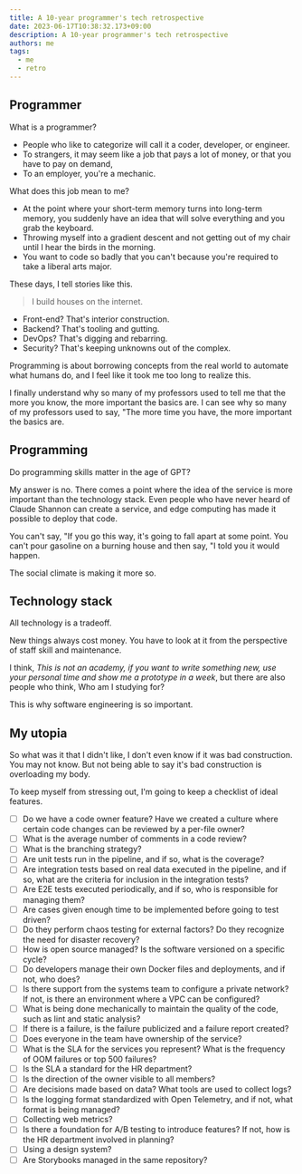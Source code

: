 ```yaml
---
title: A 10-year programmer's tech retrospective
date: 2023-06-17T10:38:32.173+09:00
description: A 10-year programmer's tech retrospective
authors: me
tags:
  - me
  - retro
---
```


## Programmer

What is a programmer?

- People who like to categorize will call it a coder, developer, or engineer.
- To strangers, it may seem like a job that pays a lot of money, or that you have to pay on demand,
- To an employer, you're a mechanic.

What does this job mean to me?

- At the point where your short-term memory turns into long-term memory, you suddenly have an idea that will solve everything and you grab the keyboard.
- Throwing myself into a gradient descent and not getting out of my chair until I hear the birds in the morning.
- You want to code so badly that you can't because you're required to take a liberal arts major.

These days, I tell stories like this.

> I build houses on the internet.

- Front-end? That's interior construction.
- Backend? That's tooling and gutting.
- DevOps? That's digging and rebarring.
- Security? That's keeping unknowns out of the complex.

Programming is about borrowing concepts from the real world to automate what humans do, and I feel like it took me too long to realize this.

I finally understand why so many of my professors used to tell me that the more you know, the more important the basics are. I can see why so many of my professors used to say, "The more time you have, the more important the basics are.

## Programming

Do programming skills matter in the age of GPT?

My answer is no. There comes a point where the idea of the service is more important than the technology stack.
Even people who have never heard of Claude Shannon can create a service, and edge computing has made it possible to deploy that code.

You can't say, "If you go this way, it's going to fall apart at some point.
You can't pour gasoline on a burning house and then say, "I told you it would happen.

The social climate is making it more so.

## Technology stack

All technology is a tradeoff.

New things always cost money. You have to look at it from the perspective of staff skill and maintenance.

I think, _This is not an academy, if you want to write something new, use your personal time and show me a prototype in a week_, but there are also people who think, Who am I studying for?

This is why software engineering is so important.

## My utopia

So what was it that I didn't like, I don't even know if it was bad construction. You may not know.
But not being able to say it's bad construction is overloading my body.

To keep myself from stressing out, I'm going to keep a checklist of ideal features.

- [ ] Do we have a code owner feature? Have we created a culture where certain code changes can be reviewed by a per-file owner?
- [ ] What is the average number of comments in a code review?
- [ ] What is the branching strategy?
- [ ] Are unit tests run in the pipeline, and if so, what is the coverage?
- [ ] Are integration tests based on real data executed in the pipeline, and if so, what are the criteria for inclusion in the integration tests?
- [ ] Are E2E tests executed periodically, and if so, who is responsible for managing them?
- [ ] Are cases given enough time to be implemented before going to test driven?
- [ ] Do they perform chaos testing for external factors? Do they recognize the need for disaster recovery?
- [ ] How is open source managed? Is the software versioned on a specific cycle?
- [ ] Do developers manage their own Docker files and deployments, and if not, who does?
- [ ] Is there support from the systems team to configure a private network? If not, is there an environment where a VPC can be configured?
- [ ] What is being done mechanically to maintain the quality of the code, such as lint and static analysis?
- [ ] If there is a failure, is the failure publicized and a failure report created?
- [ ] Does everyone in the team have ownership of the service?
- [ ] What is the SLA for the services you represent? What is the frequency of OOM failures or top 500 failures?
- [ ] Is the SLA a standard for the HR department?
- [ ] Is the direction of the owner visible to all members?
- [ ] Are decisions made based on data? What tools are used to collect logs?
- [ ] Is the logging format standardized with Open Telemetry, and if not, what format is being managed?
- [ ] Collecting web metrics?
- [ ] Is there a foundation for A/B testing to introduce features? If not, how is the HR department involved in planning?
- [ ] Using a design system?
- [ ] Are Storybooks managed in the same repository?
